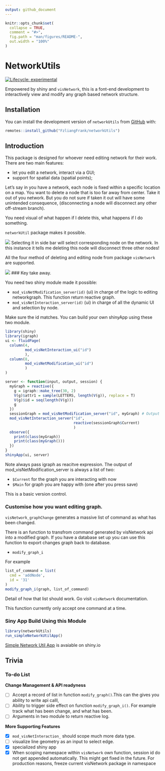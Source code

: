 ```yaml
---
output: github_document
---
```


<!-- README.md is generated from README.Rmd. Please edit that file -->

```r
knitr::opts_chunk$set(
  collapse = TRUE,
  comment = "#>",
  fig.path = "man/figures/README-",
  out.width = "100%"
)
```

# NetworkUtils

<!-- badges: start -->
[![Lifecycle: experimental](https://img.shields.io/badge/lifecycle-experimental-orange.svg)](https://lifecycle.r-lib.org/articles/stages.html#experimental)
<!-- badges: end -->

Empowered by shiny and `visNetwork`, this is a font-end development to interactively view and modify any graph based network structure.

## Installation

You can install the development version of `networkUtils` from [GitHub](https://github.com/) with:

```.r
remotes::install_github("FzliangFrank/networkUtils")
```

## Introduction

This package is designed for whoever need editing network for their work. 
There are two main features: 

  - let you edit a network, interact via a GUI;
  - support for spatial data (spatial points);

Let's say in you have a network, each node is fixed within a specific location on a
map. 
You want to delete a node that is too far away from center. Take it out of you network. But you do not sure if taken it out will have some unintended consequence, 
(disconnecting a node will disconnect any other off-stream branch). 

You need visual of what happen if I delete this, what happens if I do something.

`networkUtil` package makes it possible.

![](readme_img/Screenshot 2023-06-10 at 16.56.19.png)
Selecting it in side bar will select corresponding node on the network. In this 
instance it tells me deleting this node will disconnect three other nodes!

All the four method of deleting and editing node from package `visNetwork` are supported.

![](readme_img/Screenshot 2023-06-10 at 17.23.15.png)
### Key take away.

You need two shiny module made it possible: 

  - `mod_visNetModification_server(id)` (ui) in charge of the logic to editing networkgraph. This function return reactive graph.
  - `mod_visNetInteraction_server(id)` (ui) in charge of all the dynamic UI and selection by node. 
  
Make sure the id matches.
You can build your own shinyApp using these two module.

```.r
library(shiny)
library(igraph)
ui <- fluidPage(
  column(4,
         mod_visNetInteraction_ui("id")
         ),
  column(8, 
         mod_visNetModification_ui("id")
         )  
)

server <- function(input, output, session) {
  myGraph = reactive({
    g = igraph::make_tree(30, 2)
    V(g)$attr1 = sample(LETTERS, length(V(g)), replace = T)
    V(g)$id = seq(length(V(g)))
    g
  })
  sessionGraph = mod_visNetModification_server("id", myGraph) # Output is reactive value
  mod_visNetInteraction_server("id", 
                               reactive(sessionGraph$Current)
                               )
  observe({
    print(class(myGraph))
    print(class(myGraph()))
  })
}
shinyApp(ui, server)
```

Note always pass igraph as reacitve expression. The output of mod_visNetModification_server
is always a list of two: 

- `$Current` for the graph you are interacting with now
- `$Main` for graph you are happy with (one after you press save)

This is a basic version control.


### Customise how you want editing graph. 

`visNetwork_graphChange` generates a massive list of command as what has been changed.

There is an function to transfrom command generated by visNetwork api into a modified graph. If you have a database set up you can use this function to export changes graph back to database. 

- `modify_graph_i` 

For example
```.r
list_of_command = list(
  cmd = 'addNode',
  id = '31'
)
modify_graph_i(graph, list_of_command)
```

Detail of how that list should work. Go visit `visNetwork` documentation.

This function currently only accept one command at a time. 

### Siny App Build Using this Module

```.r
library(networkUtils)
run_simpleNetworkUtilApp()
```

[Simple Network Util App](https://frank-the-tank.shinyapps.io/networkutils/?_ga=2.2760560.1153125338.1680970415-1261124081.1680970415) is avaiable on shiny.io


## Trivia

### To-do List

**Change Management & API readyness**

- [ ] Accept a record of list in function `modify_graph()`.This can the gives you 
ability to write api calll,
- [ ] Ability to trigger side effect on function `modify_graph_i()`. For example 
track what has been change, and what has been. 
- [ ] Arguments in two module to return reactive log.

**More Supporting Features**

- [x] `mod_visNetInteraction_` should scope much more data type.
- [ ]  visualize line geometry as an input to select edge.
- [x] specialized shiny app
- [x] When scoping namespace within `visNetwork` own function, session id do not
get appended automatically. This might get fixed in the future. For production 
reasons, freeze current visNetwork package in namespace


